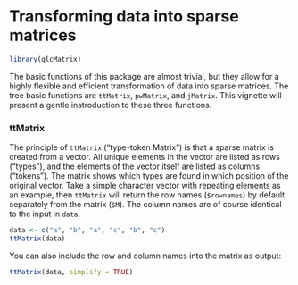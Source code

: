 <!--
%\VignetteEngine{knitr::knitr}
%\VignetteIndexEntry{Transforming data into sparse matrices}
-->

# Transforming data into sparse matrices

```r
library(qlcMatrix)
```


The basic functions of this package are almost trivial, but they allow for a highly flexible and efficient transformation of data into sparse matrices. The tree basic functions are `ttMatrix`, `pwMatrix`, and `jMatrix`. This vignette will present a gentle instroduction to these three functions.

### ttMatrix

The principle of `ttMatrix` ("type-token Matrix") is that a sparse matrix is created from a vector. All unique elements in the vector are listed as rows ("types"), and the elements of the vector itself are listed as columns ("tokens"). The matrix shows which types are found in which position of the original vector. Take a simple character vector with repeating elements as an example, then `ttMatrix` will return the row names (`$rownames`) by default separately from the matrix (`$M`). The column names are of course identical to the input in `data`.

```r
data <- c("a", "b", "a", "c", "b", "c")
ttMatrix(data)
```

You can also include the row and column names into the matrix as output:

```r
ttMatrix(data, simplify = TRUE)
```



